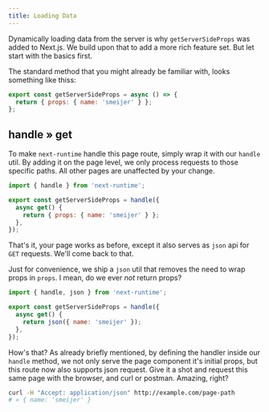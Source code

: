 ```yaml
---
title: Loading Data
---
```


Dynamically loading data from the server is why `getServerSideProps` was added to Next.js. We
build upon that to add a more rich feature set. But let start with the basics first.

The standard method that you might already be familiar with, looks something like thiss:

```js
export const getServerSideProps = async () => {
  return { props: { name: 'smeijer' } };
};
```

## handle » get

To make `next-runtime` handle this page route, simply wrap it with our `handle` util. By adding it on the page level,
we only process requests to those specific paths. All other pages are unaffected by your change.

```js
import { handle } from 'next-runtime';

export const getServerSideProps = handle({
  async get() {
    return { props: { name: 'smeijer' } };
  },
});
```

That's it, your page works as before, except it also serves as `json` api for `GET` requests. We'll come back to that.

Just for convenience, we ship a `json` util that removes the need to wrap props in `props`. I mean, do we ever _not_ return props?

```js
import { handle, json } from 'next-runtime';

export const getServerSideProps = handle({
  async get() {
    return json({ name: 'smeijer' });
  },
});
```

How's that? As already briefly mentioned, by defining the handler inside our `handle` method, we not only serve the page component it's initial props, but this route now also supports json request. Give it a shot and request this same page with the browser, and curl or postman. Amazing, right?

```bash
curl -H "Accept: application/json" http://example.com/page-path
# » { name: 'smeijer' }
```

